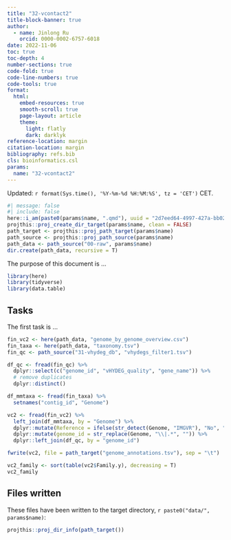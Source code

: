 ```yaml
---
title: "32-vcontact2"
title-block-banner: true
author:
  - name: Jinlong Ru
    orcid: 0000-0002-6757-6018
date: 2022-11-06
toc: true
toc-depth: 4
number-sections: true
code-fold: true
code-line-numbers: true
code-tools: true
format: 
  html:
    embed-resources: true
    smooth-scroll: true
    page-layout: article
    theme: 
      light: flatly
      dark: darklyk
reference-location: margin
citation-location: margin
bibliography: refs.bib
cls: bioinformatics.csl
params:
  name: "32-vcontact2"
---
```


Updated: `r format(Sys.time(), '%Y-%m-%d %H:%M:%S', tz = 'CET')` CET.


```r
#| message: false
#| include: false
here::i_am(paste0(params$name, ".qmd"), uuid = "2d7eed64-4997-427a-bb02-76611ee638b1")
projthis::proj_create_dir_target(params$name, clean = FALSE)
path_target <- projthis::proj_path_target(params$name)
path_source <- projthis::proj_path_source(params$name)
path_data <- path_source("00-raw", params$name)
dir.create(path_data, recursive = T)
```

The purpose of this document is ...

```r
library(here)
library(tidyverse)
library(data.table)
```

## Tasks

The first task is ...

```r
fin_vc2 <- here(path_data, "genome_by_genome_overview.csv")
fin_taxa <- here(path_data, "taxonomy.tsv")
fin_qc <- path_source("31-vhydeg_db", "vhydegs_filter1.tsv")

df_qc <- fread(fin_qc) %>% 
  dplyr::select(c("genome_id", "vHYDEG_quality", "gene_name")) %>%
  # remove duplicates
  dplyr::distinct()

df_mmtaxa <- fread(fin_taxa) %>% 
  setnames("contig_id", "Genome")

vc2 <- fread(fin_vc2) %>% 
  left_join(df_mmtaxa, by = "Genome") %>% 
  dplyr::mutate(Reference = ifelse(str_detect(Genome, "IMGVR"), "No", "Yes")) %>% 
  dplyr::mutate(genome_id = str_replace(Genome, "\\|.*", "")) %>% 
  dplyr::left_join(df_qc, by = "genome_id")

fwrite(vc2, file = path_target("genome_annotations.tsv"), sep = "\t")

vc2_family <- sort(table(vc2$Family.y), decreasing = T)
vc2_family
```


## Files written

These files have been written to the target directory, ```r paste0("data/", params$name)```:

```r
projthis::proj_dir_info(path_target())
```
